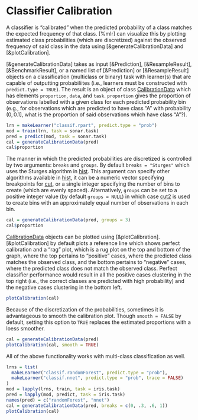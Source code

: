 # Classifier Calibration

A classifier is "calibrated" when the predicted probability of a class matches the expected
frequency of that class. [%mlr] can visualize this by plotting estimated class probabilities
(which are discretized) against the observed frequency of said class in the data using
[&generateCalibrationData] and [&plotCalibration].

[&generateCalibrationData] takes as input [&Prediction], [&ResampleResult], [&BenchmarkResult],
or a named list of [&Prediction] or [&ResampleResult] objects on a classification (multiclass
or binary) task with learner(s) that are capable of outputting probabiliites (i.e., learners
must be constructed with `predict.type = TRUE`). The result is an object of class
[CalibrationData](&generateCalibrationData) which has elements `proportion`, `data`, and
`task`. `proportion` gives the proportion of observations labelled with a given class for
each predicted probability bin (e.g., for observations which are predicted to have class "A"
with probability $(0, 0.1]$, what is the proportion of said observations which have class "A"?).


```r
lrn = makeLearner("classif.rpart", predict.type = "prob")
mod = train(lrn, task = sonar.task)
pred = predict(mod, task = sonar.task)
cal = generateCalibrationData(pred)
cal$proportion
```

The manner in which the predicted probabilities are discretized is controlled by two arguments:
`breaks` and `groups`. By default `breaks = "Sturges"` which uses the Sturges algorithm in
[hist](&graphics::hist). This argument can specify other algorithms available in
[hist](&graphics::hist), it can be a numeric vector specifying breakpoints for [cut](&base::cut),
or a single integer specifying the number of bins to create (which are evenly spaced).
Alternatively, `groups` can be set to a positive integer value (by default `groups = NULL`)
in which case [cut2](&Hmisc::cut2) is used to create bins with an approximately equal number
of observations in each bin.

```r
cal = generateCalibrationData(pred, groups = 3)
cal$proportion
```

[CalibrationData](&generateCalibrationData) objects can be plotted using [&plotCalibration].
[&plotCalibration] by default plots a reference line which shows perfect calibration and a
"rag" plot, which is a rug plot on the top and bottom of the graph, where the top pertains
to "positive" cases, where the predicted class matches the observed class, and the bottom
pertains to "negative" cases, where the predicted class does not match the observed class.
Perfect classifier performance would result in all the positive cases clustering in the top
right (i.e., the correct classes are predicted with high probability) and the negative cases
clustering in the bottom left.

```r
plotCalibration(cal)
```

Because of the discretization of the probabilities, sometimes it is advantageous to smooth
the calibration plot. Though `smooth = FALSE` by default, setting this option to `TRUE`
replaces the estimated proportions with a loess smoother.

```r
cal = generateCalibrationData(pred)
plotCalibration(cal, smooth = TRUE)
```

All of the above functionality works with multi-class classification as well.

```r
lrns = list(
  makeLearner("classif.randomForest", predict.type = "prob"),
  makeLearner("classif.nnet", predict.type = "prob", trace = FALSE)
)
mod = lapply(lrns, train, task = iris.task)
pred = lapply(mod, predict, task = iris.task)
names(pred) = c("randomForest", "nnet")
cal = generateCalibrationData(pred, breaks = c(0, .3, .6, 1))
plotCalibration(cal)
```
